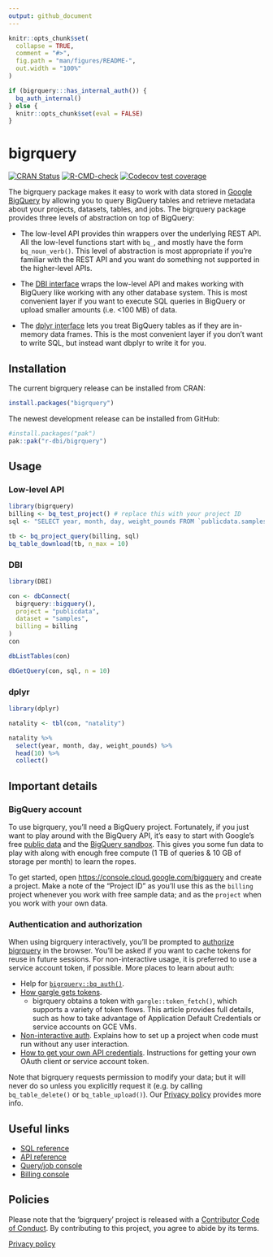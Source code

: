 ```yaml
---
output: github_document
---
```


<!-- README.md is generated from README.Rmd. Please edit that file -->

```r
knitr::opts_chunk$set(
  collapse = TRUE,
  comment = "#>",
  fig.path = "man/figures/README-",
  out.width = "100%"
)

if (bigrquery:::has_internal_auth()) {
  bq_auth_internal()
} else {
  knitr::opts_chunk$set(eval = FALSE)
}
```
# bigrquery

<!-- badges: start -->
[![CRAN Status](https://www.r-pkg.org/badges/version/bigrquery)](https://cran.r-project.org/package=bigrquery)
[![R-CMD-check](https://github.com/r-dbi/bigrquery/actions/workflows/R-CMD-check.yaml/badge.svg)](https://github.com/r-dbi/bigrquery/actions/workflows/R-CMD-check.yaml)
[![Codecov test coverage](https://codecov.io/gh/r-dbi/bigrquery/branch/main/graph/badge.svg)](https://app.codecov.io/gh/r-dbi/bigrquery?branch=main)
<!-- badges: end -->

The bigrquery package makes it easy to work with data stored in 
[Google BigQuery](https://cloud.google.com/bigquery/docs) by allowing you to query BigQuery tables and retrieve metadata about your projects, datasets, tables, and jobs. The bigrquery package provides three levels of abstraction on top of BigQuery:

* The low-level API provides thin wrappers over the underlying REST API. All 
  the low-level functions start with `bq_`, and mostly have the form 
  `bq_noun_verb()`. This level of abstraction is most appropriate if you're
  familiar with the REST API and you want do something not supported in the 
  higher-level APIs.
  
* The [DBI interface](https://www.r-dbi.org) wraps the low-level API and
  makes working with BigQuery like working with any other database system.
  This is most convenient layer if you want to execute SQL queries in 
  BigQuery or upload smaller amounts (i.e. <100 MB) of data.

* The [dplyr interface](https://dbplyr.tidyverse.org/) lets you treat BigQuery 
  tables as if they are in-memory data frames. This is the most convenient 
  layer if you don't want to write SQL, but instead want dbplyr to write it 
  for you.

## Installation

The current bigrquery release can be installed from CRAN: 

```r
install.packages("bigrquery")
```

The newest development release can be installed from GitHub:

```r
#install.packages("pak")
pak::pak("r-dbi/bigrquery")
```

## Usage

### Low-level API

```r
library(bigrquery)
billing <- bq_test_project() # replace this with your project ID 
sql <- "SELECT year, month, day, weight_pounds FROM `publicdata.samples.natality`"

tb <- bq_project_query(billing, sql)
bq_table_download(tb, n_max = 10)
```

### DBI

```r
library(DBI)

con <- dbConnect(
  bigrquery::bigquery(),
  project = "publicdata",
  dataset = "samples",
  billing = billing
)
con 

dbListTables(con)

dbGetQuery(con, sql, n = 10)
```

### dplyr

```r
library(dplyr)

natality <- tbl(con, "natality")

natality %>%
  select(year, month, day, weight_pounds) %>% 
  head(10) %>%
  collect()
```

## Important details

### BigQuery account

To use bigrquery, you'll need a BigQuery project. Fortunately, if you just want to play around with the BigQuery API, it's easy to start with Google's free [public data](https://cloud.google.com/bigquery/public-data) and the [BigQuery sandbox](https://cloud.google.com/bigquery/docs/sandbox). This gives you some fun data to play with along with enough free compute (1 TB of queries & 10 GB of storage per month) to learn the ropes. 

To get started, open <https://console.cloud.google.com/bigquery> and create a project. Make a note of the "Project ID" as you'll use this as the `billing` project whenever you work with free sample data; and as the `project` when you work with your own data.

### Authentication and authorization

When using bigrquery interactively, you'll be prompted to [authorize bigrquery](https://cloud.google.com/bigquery/docs/authorization) in the browser. You'll be asked if you want to cache tokens for reuse in future sessions. For non-interactive usage, it is preferred to use a service account token, if possible. More places to learn about auth:

  * Help for [`bigrquery::bq_auth()`](https://bigrquery.r-dbi.org/reference/bq_auth.html).
  * [How gargle gets tokens](https://gargle.r-lib.org/articles/how-gargle-gets-tokens.html).
    - bigrquery obtains a token with `gargle::token_fetch()`, which supports
      a variety of token flows. This article provides full details, such as how
      to take advantage of Application Default Credentials or service accounts
      on GCE VMs.
  * [Non-interactive auth](https://gargle.r-lib.org/articles/non-interactive-auth.html). Explains
    how to set up a project when code must run without any user interaction.
  * [How to get your own API credentials](https://gargle.r-lib.org/articles/get-api-credentials.html). Instructions for getting your own OAuth client or service account token.

Note that bigrquery requests permission to modify your data; but it will never do so unless you explicitly request it (e.g. by calling `bq_table_delete()` or `bq_table_upload()`). Our [Privacy policy](https://www.tidyverse.org/google_privacy_policy) provides more info.

## Useful links

* [SQL reference](https://cloud.google.com/bigquery/docs/reference/standard-sql/functions-and-operators)
* [API reference](https://cloud.google.com/bigquery/docs/reference/rest)
* [Query/job console](https://console.cloud.google.com/bigquery/)
* [Billing console](https://console.cloud.google.com/)

## Policies

Please note that the 'bigrquery' project is released with a [Contributor Code of Conduct](https://bigrquery.r-dbi.org/CODE_OF_CONDUCT.html). By contributing to this project, you agree to abide by its terms.

[Privacy policy](https://www.tidyverse.org/google_privacy_policy)
